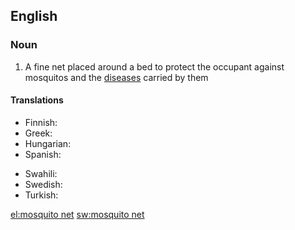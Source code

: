 ==English==

===Noun===
{{wikipedia}}
{{en-noun|sg=[[mosquito]] [[net]]}}

# A fine net placed around a bed to protect the occupant against mosquitos and the [[disease]]s carried by them

====Translations====
{{trans-top|fine net used to protect against mosquitos}}
* Finnish: {{t|fi|hyttysverkko}}
*Greek: {{t+|el|κουνουπιέρα|tr=kounoupiéra}}
*Hungarian: {{t+|hu|szúnyogháló}}
*Spanish: {{t-|es|mosquitero|m}}
{{trans-mid}}
* Swahili: {{t+|sw|kiandarua cha mbu|xs=Swahili}}
*Swedish: {{t-|sv|myggnät|n}}
* Turkish: {{t+|tr|cibinlik}}
{{trans-bottom}}

[[el:mosquito net]]
[[sw:mosquito net]]